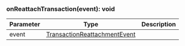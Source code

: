 

### onReattachTransaction(event): void



| Parameter       | Type |  Description |
| --------------- | -------- | -------- |
| event | [TransactionReattachmentEvent](#transactionreattachmentevent) |   |
